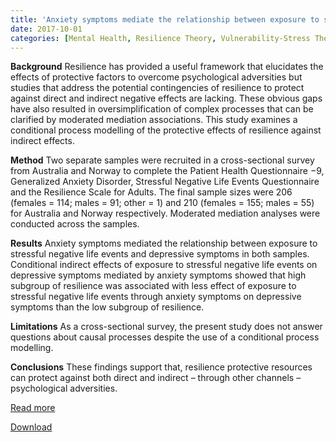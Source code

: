 ```yaml
---
title: 'Anxiety symptoms mediate the relationship between exposure to stressful negative life events and depressive symptoms: A conditional process modelling of the protective effects of resilience'
date: 2017-10-01
categories: [Mental Health, Resilience Theory, Vulnerability-Stress Theory]
---
```

**Background**
Resilience has provided a useful framework that elucidates the effects of protective factors to overcome psychological adversities but studies that address the potential contingencies of resilience to protect against direct and indirect negative effects are lacking. These obvious gaps have also resulted in oversimplification of complex processes that can be clarified by moderated mediation associations. This study examines a conditional process modelling of the protective effects of resilience against indirect effects.

**Method**
Two separate samples were recruited in a cross-sectional survey from Australia and Norway to complete the Patient Health Questionnaire −9, Generalized Anxiety Disorder, Stressful Negative Life Events Questionnaire and the Resilience Scale for Adults. The final sample sizes were 206 (females = 114; males = 91; other = 1) and 210 (females = 155; males = 55) for Australia and Norway respectively. Moderated mediation analyses were conducted across the samples.

**Results**
Anxiety symptoms mediated the relationship between exposure to stressful negative life events and depressive symptoms in both samples. Conditional indirect effects of exposure to stressful negative life events on depressive symptoms mediated by anxiety symptoms showed that high subgroup of resilience was associated with less effect of exposure to stressful negative life events through anxiety symptoms on depressive symptoms than the low subgroup of resilience.

**Limitations**
As a cross-sectional survey, the present study does not answer questions about causal processes despite the use of a conditional process modelling.

**Conclusions**
These findings support that, resilience protective resources can protect against both direct and indirect – through other channels – psychological adversities.

[Read more](https://doi.org/10.1016/j.ajp.2017.04.019)

[Download](anxiety_symptoms_mediate.pdf)